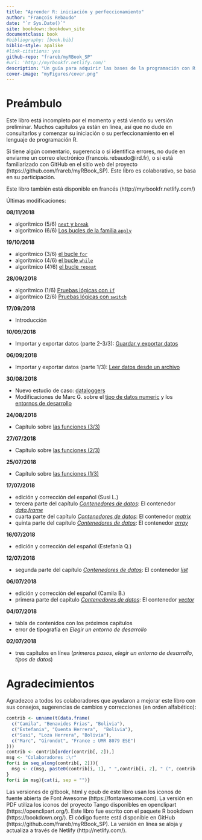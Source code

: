 ```yaml
---
title: "Aprender R: iniciación y perfeccionamiento"
author: "François Rebaudo"
date: "`r Sys.Date()`"
site: bookdown::bookdown_site
documentclass: book
#bibliography: [book.bib]
biblio-style: apalike
#link-citations: yes
github-repo: "frareb/myRBook_SP"
#url: 'http://myrbookfr.netlify.com/'
description: "Un guía para adquirir las bases de la programación con R y conducir de forma efectiva su gestión y análisis de datos."
cover-image: "myFigures/cover.png"
---
```


# Preámbulo

Este libro está incompleto por el momento y está viendo su versión preliminar. Muchos capítulos ya están en línea, así que no dude en consultarlos y comenzar su iniciación o su perfeccionamiento en el lenguaje de programación R.

Si tiene algún comentario, sugerencia o si identifica errores, no dude en enviarme un correo electrónico (francois.rebaudo@ird.fr), o si está familiarizado con GitHub en el sitio web del proyecto (https://github.com/frareb/myRBook_SP). Este libro es colaborativo, se basa en su participación.

Este libro también está disponible en francés (http://myrbookfr.netlify.com/)

Últimas modificaciones:

**08/11/2018**

* algorítmico (5/6) [`next` y `break`](#l17spe)
* algorítmico (6/6) [Los bucles de la familia `apply`](#l17applyfamily)

**19/10/2018**

* algorítmico (3/6) [el bucle `for`](#l17for)
* algorítmico (4/6) [el bucle `while`](#l17while)
* algorítmico (4'/6) [el bucle `repeat`](#l17repeat)

**28/09/2018**

* algorítmico (1/6) [Pruebas lógicas con `if`](#l17if)
* algorítmico (2/6) [Pruebas lógicas con `switch`](#l17switch)

**17/09/2018**

* Introducción

**10/09/2018**

* Importar y exportar datos (parte 2-3/3): [Guardar y exportar datos](#l016save)

**06/09/2018**

* Importar y exportar datos (parte 1/3): [Leer datos desde un archivo](#l016read)

**30/08/2018**

* Nuevo estudio de caso: [dataloggers](#studyCase1)
* Modificaciones de Marc G. sobre el [tipo de datos numeric](#dataType1) y los [entornos de desarrollo](#IDE)

**24/08/2018**

* Capítulo sobre [las funciones (3/3)](#fonctions)

**27/07/2018**

* Capítulo sobre [las funciones (2/3)](#fonctions)

**25/07/2018**

* Capítulo sobre [las funciones (1/3)](#fonctions)

**17/07/2018**

* edición y corrección del español (Susi L.) 
* tercera parte del capítulo [*Contenedores de datos*](#dataType2): El contenedor [*data.frame*](#l014dataframe)
* cuarta parte del capítulo [*Contenedores de datos*](#dataType2): El contenedor [*matrix*](#l014matrix)
* quinta parte del capítulo [*Contenedores de datos*](#dataType2): El contenedor [*array*](#l014array)

**16/07/2018**

* edición y corrección del español (Estefanía Q.) 

**12/07/2018**

* segunda parte del capítulo [*Contenedores de datos*](#dataType2): El contenedor [*list*](#l014list)

**06/07/2018**

* edición y corrección del español (Camila B.) 
* primera parte del capítulo [*Contenedores de datos*](#dataType2): El contenedor [*vector*](#l014vector)

**04/07/2018**

* tabla de contenidos con los próximos capítulos
* error de tipografía en *Elegir un entorno de desarrollo*

**02/07/2018**

* tres capítulos en línea (*primeros pasos*, *elegir un entorno de desarrollo*, *tipos de datos*)


# Agradecimientos {#remerciements}

Agradezco a todos los colaboradores que ayudaron a mejorar este libro con sus consejos, sugerencias de cambios y correcciones (en orden alfabético):

```r
contrib <- unname(t(data.frame(
  c("Camila", "Benavides Frias", "Bolivia"), 
  c("Estefania", "Quenta Herrera",  "Bolivia"), 
  c("Susi", "Loza Herrera", "Bolivia"),
  c("Marc", "Girondot", "France ; UMR 8079 ESE")
)))
contrib <- contrib[order(contrib[, 2]),]
msg <- "Colaboradores :\r"
for(i in seq_along(contrib[, 2])){
  msg <- c(msg, paste0(contrib[i, 1], " ",contrib[i, 2], " (", contrib[i, 3],")\r"))
}
for(i in msg){cat(i, sep = "")}
```

Las versiones de gitbook, html y epub de este libro usan los iconos de fuente abierta de Font Awesome (https://fontawesome.com). La versión en PDF utiliza los iconos del proyecto Tango disponibles en openclipart (https://openclipart.org/). Este libro fue escrito con el paquete R bookdown (https://bookdown.org/). El código fuente está disponible en GitHub (https://github.com/frareb/myRBook_SP). La versión en línea se aloja y actualiza a través de Netlify (http://netlify.com/).
